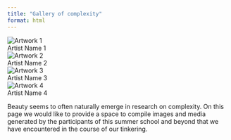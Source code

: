 ```yaml
---
title: "Gallery of complexity"
format: html
---
```



```{=html}
<link rel="stylesheet" href="css/gallery.css">

<div class="grid-container">
  <div class="grid-item">
    <img src="image1.jpg" alt="Artwork 1">
    <div class="caption-box">Artist Name 1</div>
  </div>
  <div class="grid-item">
    <img src="image2.jpg" alt="Artwork 2">
    <div class="caption-box">Artist Name 2</div>
  </div>
  <div class="grid-item">
    <img src="image3.jpg" alt="Artwork 3">
    <div class="caption-box">Artist Name 3</div>
  </div>
  <div class="grid-item">
    <img src="image4.jpg" alt="Artwork 4">
    <div class="caption-box">Artist Name 4</div>
  </div>
</div>
```

Beauty seems to often naturally emerge in research on complexity. On this page we would like to provide a space to compile images and media generated by the participants of this summer school and beyond that we have encountered in the course of our tinkering. 
